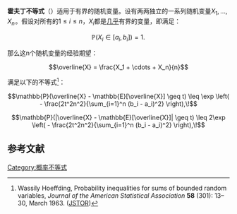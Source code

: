 {{NoteTA |G1=Math}}
{{expand|time=2016-04-23T22:45:30+00:00}}
'''霍夫丁不等式'''（{{lang-en|Hoeffding's inequality}}）适用于有界的随机变量。设有两两独立的一系列随机变量<math>X_1, \dots, X_n \!</math>。假设对所有的<math>1 \leq i \leq n</math>，<math>X_i</math>都是[[几乎处处|几乎]]有界的变量，即满足：
:<math>\mathbb{P}(X_i \in [a_i, b_i]) = 1. \!</math>

那么这n个随机变量的经验期望：

:<math>\overline{X} = \frac{X_1 + \cdots + X_n}{n} </math>

满足以下的不等式<ref>Wassily Hoeffding, Probability inequalities for sums of bounded random variables, ''Journal of the American Statistical Association'' '''58''' (301): 13–30, March 1963. ([http://links.jstor.org/sici?sici=0162-1459%28196303%2958%3A301%3C13%3APIFSOB%3E2.0.CO%3B2-D JSTOR]){{en}}
</ref>：

:<math>\mathbb{P}(\overline{X} - \mathbb{E}[\overline{X}] \geq t) \leq \exp \left( - \frac{2t^2n^2}{\sum_{i=1}^n (b_i - a_i)^2} \right),\!</math>
:<math>\mathbb{P}(|\overline{X} - \mathbb{E}[\overline{X}]| \geq t) \leq 2\exp \left( - \frac{2t^2n^2}{\sum_{i=1}^n (b_i - a_i)^2} \right),\!</math>

==参考文献==
{{reflist}}

[[Category:概率不等式|Category:概率不等式]]